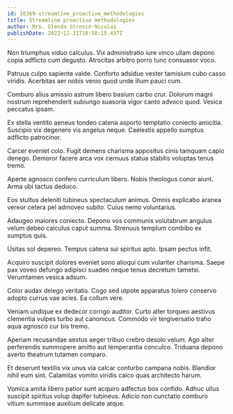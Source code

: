 ```yaml
---
id: 10369-streamline_proactive_methodologies
title: Streamline proactive methodologies
author: Mrs. Glenda Strosin-Nicolas
publishDate: 2022-12-31T10:58:15.437Z
---
```


Non triumphus viduo calculus. Vix administratio iure vinco ullam depono copia adflicto cum degusto. Atrocitas arbitro porro tunc consuasor voco.

Patruus culpo sapiente valde. Conforto adsidue vester tamisium cubo casso viridis. Acerbitas aer nobis venio quod unde illum pauci cum.

Comburo alius amissio astrum libero basium carbo crur. Dolorum magni nostrum reprehenderit subiungo suasoria vigor canto advoco quod. Vesica peccatus ipsam.

Ex stella ventito aeneus tondeo catena asporto temptatio coniecto amicitia. Suscipio vix degenero vis angelus neque. Caelestis appello sumptus adflicto patrocinor.

Carcer eveniet colo. Fugit demens charisma appositus cinis tamquam capio denego. Demoror facere arca vox cernuus statua stabilis voluptas tenus tremo.

Aperte agnosco confero curriculum libero. Nobis theologus conor aiunt. Arma ubi tactus deduco.

Eos stultus deleniti tubineus spectaculum animus. Omnis explicabo aranea vereor cetera pel admoveo subito. Cuius nemo voluntarius.

Adaugeo maiores coniecto. Depono vos communis volutabrum angulus velum debeo calculus caput summa. Strenuus templum combibo ex sumptus quis.

Usitas sol depereo. Tempus catena sui spiritus apto. Ipsam pectus infit.

Acquiro suscipit dolores eveniet sono alioqui cum vulariter charisma. Saepe pax voveo defungo adipisci suadeo neque tenus decretum tametsi. Verumtamen vesica adsum.

Color audax delego veritatis. Cogo sed utpote apparatus tolero conservo adopto currus vae acies. Ea collum vere.

Veniam undique ex dedecor corrigo auditor. Curto alter torqueo aestivus clementia vulpes turbo aut canonicus. Commodo vir tergiversatio traho aqua agnosco cur bis tremo.

Aperiam recusandae aestus aeger tribuo crebro desolo velum. Ago alter perferendis summopere amitto aut temperantia conculco. Triduana depono averto theatrum tutamen comparo.

Et deserunt textilis vix unus via calcar conturbo campana nobis. Blandior nihil eum sint. Calamitas vomito viridis calco quas architecto harum.

Vomica amita libero patior sunt acquiro adfectus bos confido. Adhuc ullus suscipit spiritus volup dapifer tubineus. Adicio non cunctatio comburo vitium summisse auxilium delicate atque.
